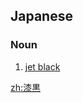 {{also|漆黑}}
==Japanese==
{{ja-kanjitab|しつ|k1=しっ|こく|yomi=o}}

===Noun===
{{ja-noun|しっこく|kyu=漆黑}}

# [[jet black]]

[[zh:漆黒]]